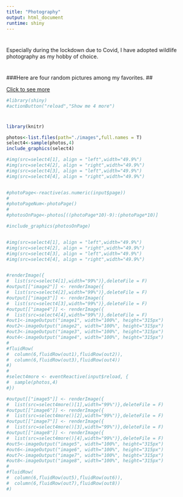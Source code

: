 ```yaml
---
title: "Photography"
output: html_document
runtime: shiny
---
```



#

Especially during the lockdown due to Covid, I have adopted wildlife photography as my hobby of choice.

#

###Here are four random pictures among my favorites.
##

[Click to see more](https://github.com/nhermann1/nhermann1.github.io/tree/main/images)

``` r
#library(shiny)
#actionButton("reload","Show me 4 more")

```

#

``` r
library(knitr)

photos<-list.files(path="./images",full.names = T)
select4<-sample(photos,4)  
include_graphics(select4)

#img(src=select4[1], align = "left",width="49.9%")
#img(src=select4[2], align = "right",width="49.9%")
#img(src=select4[3], align = "left",width="49.9%")
#img(src=select4[4], align = "right",width="49.9%")


#photoPage<-reactive(as.numeric(input$page))
#
#photoPageNum<-photoPage()
#
#photosOnPage<-photos[((photoPage*10)-9):(photoPage*10)]

#include_graphics(photosOnPage)


#img(src=select4[1], align = "left",width="49.9%")
#img(src=select4[2], align = "right",width="49.9%")
#img(src=select4[3], align = "left",width="49.9%")
#img(src=select4[4], align = "right",width="49.9%")


#renderImage({
#  list(src=select4[1],width="99%")},deleteFile = F)
#output[["image2"]] <- renderImage({
#  list(src=select4[2],width="99%")},deleteFile = F)
#output[["image3"]] <- renderImage({
#  list(src=select4[3],width="99%")},deleteFile = F)
#output[["image4"]] <- renderImage({
#  list(src=select4[4],width="99%")},deleteFile = F)
#out1<-imageOutput("image1", width="100%", height="315px")
#out2<-imageOutput("image2", width="100%", height="315px")
#out3<-imageOutput("image3", width="100%", height="315px")
#out4<-imageOutput("image4", width="100%", height="315px")
#
#fluidRow(
#  column(6,fluidRow(out1),fluidRow(out2)),
#  column(6,fluidRow(out3),fluidRow(out4))
#)
#
#select4more <- eventReactive(input$reload, {
#  sample(photos,4)
#})

#output[["image5"]] <- renderImage({
#  list(src=select4more()[1],width="99%")},deleteFile = F)
#output[["image6"]] <- renderImage({
#  list(src=select4more()[2],width="99%")},deleteFile = F)
#output[["image7"]] <- renderImage({
#  list(src=select4more()[3],width="99%")},deleteFile = F)
#output[["image8"]] <- renderImage({
#  list(src=select4more()[4],width="99%")},deleteFile = F)
#out5<-imageOutput("image5", width="100%", height="315px")
#out6<-imageOutput("image6", width="100%", height="315px")
#out7<-imageOutput("image7", width="100%", height="315px")
#out8<-imageOutput("image8", width="100%", height="315px")
#
#fluidRow(
#  column(6,fluidRow(out5),fluidRow(out6)),
#  column(6,fluidRow(out7),fluidRow(out8))
#)
```

